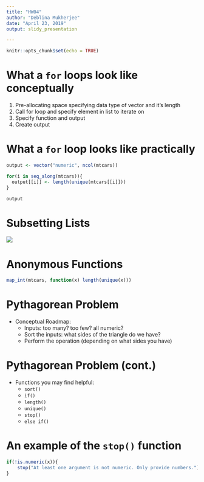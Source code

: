 ```yaml
---
title: "HW04"
author: "Deblina Mukherjee"
date: "April 23, 2019"
output: slidy_presentation

---
```


```r
knitr::opts_chunk$set(echo = TRUE)
```

# What a ```for``` loops look like conceptually 

1. Pre-allocating space specifying data type of vector and it's length
2. Call for loop and specify element in list to iterate on 
3. Specify function and output
4. Create output 

# What a ```for``` loop looks like practically

```r
output <- vector("numeric", ncol(mtcars))

for(i in seq_along(mtcars)){
  output[[i]] <- length(unique(mtcars[[i]]))
}

output

```


# Subsetting Lists 

![](subsetting.png)

# Anonymous Functions 

```r

map_int(mtcars, function(x) length(unique(x)))

```

# Pythagorean Problem 

* Conceptual Roadmap: 
  - Inputs: too many? too few? all numeric? 
  - Sort the inputs: what sides of the triangle do we have? 
  - Perform the operation (depending on what sides you have)
  
# Pythagorean Problem (cont.)

* Functions you may find helpful: 
  - ```sort()``` 
  - ```if()```
  - ```length()```
  - ```unique()```
  - ```stop()```
  - ```else if()```
    
# An example of the ```stop()``` function

```r

if(!is.numeric(x)){
    stop("At least one argument is not numeric. Only provide numbers.")
}


```

